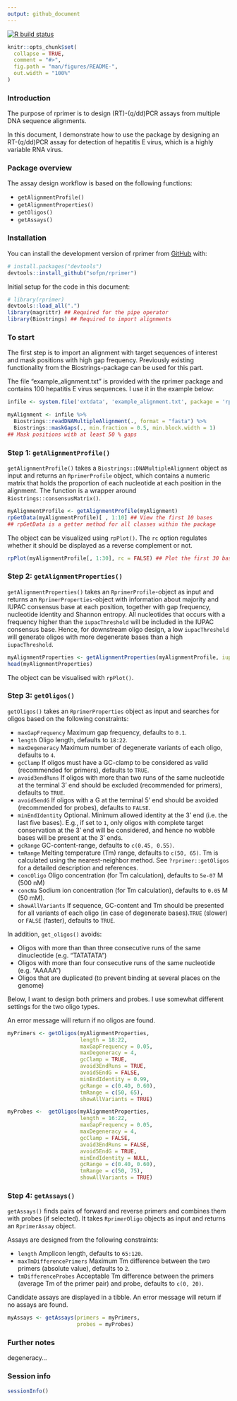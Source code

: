 ```yaml
---
output: github_document
---
```


<!-- README.md is generated from README.Rmd. Please edit that file -->

  <!-- badges: start -->
  [![R build status](https://github.com/sofpn/rprimer/workflows/R-CMD-check/badge.svg)](https://github.com/sofpn/rprimer/actions)
  <!-- badges: end -->

```r
knitr::opts_chunk$set(
  collapse = TRUE,
  comment = "#>",
  fig.path = "man/figures/README-",
  out.width = "100%"
)
```

### Introduction 

The purpose of rprimer is to design (RT)-(q/dd)PCR assays from multiple DNA 
sequence alignments. 

In this document, I demonstrate how to use the package 
by designing an RT-(q/dd)PCR assay for detection of hepatitis E virus, which
is a highly variable RNA virus. 

### Package overview 

The assay design workflow is based on the following functions: 

* `getAlignmentProfile()`
* `getAlignmentProperties()`
* `getOligos()`
* `getAssays()`

### Installation

You can install the development version of rprimer 
from [GitHub](https://github.com/) with:

  ``` r
# install.packages("devtools")
devtools::install_github("sofpn/rprimer")
```
Initial setup for the code in this document: 

``` r
# library(rprimer)
devtools::load_all(".")
library(magrittr) ## Required for the pipe operator 
library(Biostrings) ## Required to import alignments 
```

### To start

The first step is to import an alignment with target sequences of interest and 
mask positions with high gap frequency. Previously 
existing functionality from the Biostrings-package can be used for this part. 

The file "example_alignment.txt" is provided with the rprimer package
and contains 100 hepatitis E virus sequences. I use it in the example below: 

```r
infile <- system.file('extdata', 'example_alignment.txt', package = 'rprimer')

myAlignment <- infile %>%
  Biostrings::readDNAMultipleAlignment(., format = "fasta") %>%
  Biostrings::maskGaps(., min.fraction = 0.5, min.block.width = 1) 
## Mask positions with at least 50 % gaps 
```

### Step 1: `getAlignmentProfile()` 

`getAlignmentProfile()` takes a `Biostrings::DNAMultipleAlignment` object as 
input and returns an `RprimerProfile` object, which contains a numeric matrix 
that holds the proportion of each nucleotide at each position in the alignment.
The function is a wrapper around `Biostrings::consensusMatrix()`.

```r
myAlignmentProfile <- getAlignmentProfile(myAlignment)
rpGetData(myAlignmentProfile)[ , 1:10] ## View the first 10 bases 
## rpGetData is a getter method for all classes within the package 
```

The object can be visualized using `rpPlot()`. 
The `rc` option regulates whether it
should be displayed as a reverse complement or not. 

```r
rpPlot(myAlignmentProfile[, 1:30], rc = FALSE) ## Plot the first 30 bases 
```

### Step 2: `getAlignmentProperties()`

`getAlignmentProperties()` takes an `RprimerProfile`-object as input and 
returns an `RprimerProperties`-object with information about majority and IUPAC
consensus base at each position, together with gap frequency, 
nucleotide identity and Shannon entropy. All 
nucleotides that occurs with a frequency higher than the `iupacThreshold` 
will be included in the IUPAC consensus base. Hence, for downstream oligo 
design, a low `iupacThreshold` will generate oligos with 
more degenerate bases than a high `iupacThreshold`. 

```r
myAlignmentProperties <- getAlignmentProperties(myAlignmentProfile, iupacThreshold = 0.05)
head(myAlignmentProperties)
```
The object can be visualised with `rpPlot()`. 

### Step 3: `getOligos()`

`getOligos()` takes an `RprimerProperties` object as input and searches 
for oligos based on the following constraints: 

* `maxGapFrequency` Maximum gap frequency, defaults to `0.1`. 
* `length` Oligo length, defaults to `18:22`.
* `maxDegeneracy` Maximum number of degenerate variants of each oligo, 
defaults to `4`. 
* `gcClamp` If oligos must have a GC-clamp to be considered as valid
(recommended for primers), defaults to `TRUE`. 
* `avoid3endRuns` If oligos with more than two runs of the same nucleotide at 
the terminal 3' end should be excluded (recommended for primers), 
defaults to `TRUE`.
* `avoid5endG` If oligos with a G at the terminal 5' end should be avoided 
(recommended for probes), defaults to `FALSE`.
* `minEndIdentity` Optional. Minimum allowed identity at the 3' end 
(i.e. the last five bases). E.g., if set to `1`, only oligos with complete 
target conservation at the 3' end will be considered, and hence no wobble 
bases will be present at the 3' ends. 
* `gcRange` GC-content-range, defaults to `c(0.45, 0.55)`.
* `tmRange` Melting temperature (Tm) range, defaults to `c(50, 65)`. 
Tm is calculated using the nearest-neighbor method. See `?rprimer::getOligos` 
for a detailed description and references.
* `concOligo` Oligo concentration (for Tm calculation), 
defaults to `5e-07` M (500 nM)
* `concNa` Sodium ion concentration (for Tm calculation), 
defaults to `0.05` M (50 mM).
* `showAllVariants` If sequence, GC-content and Tm should be presented for 
all variants of each oligo (in case of degenerate bases).`TRUE`
(slower) or `FALSE` (faster), defaults to `TRUE`. 

In addition, `get_oligos()` avoids:

* Oligos with more than than three consecutive runs of the same dinucleotide 
(e.g. "TATATATA")
* Oligos with more than four consecutive runs of the same nucleotide 
(e.g. "AAAAA")
* Oligos that are duplicated (to prevent binding at several places on the genome)

Below, I want to design both primers and probes. I use somewhat different 
settings for the two oligo types.

An error message will return if no oligos are found. 

``` r
myPrimers <- getOligos(myAlignmentProperties,
                       length = 18:22,
                       maxGapFrequency = 0.05,
                       maxDegeneracy = 4,
                       gcClamp = TRUE,
                       avoid3EndRuns = TRUE,
                       avoid5EndG = FALSE,
                       minEndIdentity = 0.99,
                       gcRange = c(0.40, 0.60),
                       tmRange = c(50, 65),
                       showAllVariants = TRUE)

myProbes <-  getOligos(myAlignmentProperties,
                       length = 16:22,
                       maxGapFrequency = 0.05,
                       maxDegeneracy = 4,
                       gcClamp = FALSE,
                       avoid3EndRuns = FALSE,
                       avoid5EndG = TRUE,
                       minEndIdentity = NULL,
                       gcRange = c(0.40, 0.60),
                       tmRange = c(50, 75),
                       showAllVariants = TRUE)
```

### Step 4: `getAssays()`
`getAssays()` finds pairs of forward and reverse primers and combines them with
probes (if selected). It takes `RprimerOligo` objects as input and returns an
`RprimerAssay` object. 

Assays are designed from the following constraints: 

  * `length` Amplicon length, defaults to `65:120`.
  * `maxTmDifferencePrimers` Maximum Tm difference between the two primers 
  (absolute value), defaults to `2`.
  * `tmDifferenceProbes` Acceptable Tm difference between the primers 
  (average Tm of the primer pair) and probe, defaults to `c(0, 20)`.

Candidate assays are displayed in a tibble. 
An error message will return if no assays are found.

```r
myAssays <- getAssays(primers = myPrimers, 
                      probes = myProbes)

```

### Further notes 

degeneracy... 

### Session info 

```r
sessionInfo()
```

